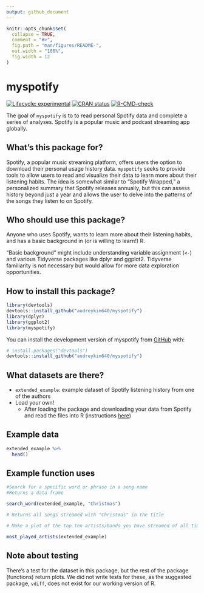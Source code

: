 ```yaml
---
output: github_document
---
```


<!-- README.md is generated from README.Rmd. Please edit that file -->

```r
knitr::opts_chunk$set(
  collapse = TRUE,
  comment = "#>",
  fig.path = "man/figures/README-",
  out.width = "100%",
  fig.width = 12
)
```

# myspotify

<!-- badges: start -->

[![Lifecycle: experimental](https://img.shields.io/badge/lifecycle-experimental-orange.svg)](https://lifecycle.r-lib.org/articles/stages.html#experimental) [![CRAN status](https://www.r-pkg.org/badges/version/myspotify)](https://CRAN.R-project.org/package=myspotify)
[![R-CMD-check](https://github.com/audreykim640/myspotify/actions/workflows/R-CMD-check.yaml/badge.svg)](https://github.com/audreykim640/myspotify/actions/workflows/R-CMD-check.yaml)
<!-- badges: end -->

The goal of `myspotify` is to to read personal Spotify data and complete a series of analyses. Spotify is a popular music and podcast streaming app globally.

## What's this package for?

Spotify, a popular music streaming platform, offers users the option to download their personal usage history data. `myspotify` seeks to provide tools to allow users to read and visualize their data to learn more about their listening habits. The idea is somewhat similar to "Spotify Wrapped," a personalized summary that Spotify releases annually, but this can assess history beyond just a year and allows the user to delve into the patterns of the songs they listen to on Spotify.

## Who should use this package?

Anyone who uses Spotify, wants to learn more about their listening habits, and has a basic background in (or is willing to learn!) R.

“Basic background” might include understanding variable assignment (`<-`) and various Tidyverse packages like dplyr and ggplot2. Tidyverse familiarity is not necessary but would allow for more data exploration opportunities.

## How to install this package?

```r
library(devtools)
devtools::install_github("audreykim640/myspotify")
library(dplyr)
library(ggplot2)
library(myspotify)
```


You can install the development version of myspotify from [GitHub](https://github.com/) with:

``` r
# install.packages("devtools")
devtools::install_github("audreykim640/myspotify")
```

## What datasets are there?

-   `extended_example`: example dataset of Spotify listening history from one of the authors
-   Load your own!
    -   After loading the package and downloading your data from Spotify and read the files into R (instructions [here](https://github.com/audreykim640/myspotify/blob/main/vignettes/myspotify.Rmd))

## Example data

```r
extended_example %>% 
  head()
```

## Example function uses

```r
#Search for a specific word or phrase in a song name 
#Returns a data frame

search_word(extended_example, "Christmas")

# Returns all songs streamed with "Christmas" in the title
```

```r
# Make a plot of the top ten artists/bands you have streamed of all time

most_played_artists(extended_example)
```


## Note about testing

There's a test for the dataset in this package, but the rest of the package (functions) return plots. We did not write tests for these, as the suggested package, `vdiff`, does not exist for our working version of R.
